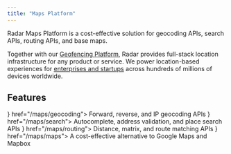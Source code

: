 ```yaml
---
title: "Maps Platform"
---
```


Radar Maps Platform is a cost-effective solution for geocoding APIs, search APIs, routing APIs, and base maps.

Together with our [Geofencing Platform](/geofencing/overview), Radar provides full-stack location infrastructure for any product or service. We power location-based experiences for [enterprises and startups](https://radar.com/customers) across hundreds of millions of devices worldwide.

## Features

<CardGroup cols={2}>
  <Card title="Geocoding APIs" icon={<svg
xmlns="http://www.w3.org/2000/svg"
width={32}
height={32}
viewBox="0 0 36 36"
fill="none"
{...props}
>
<rect width={36} height={36} fill="#00C3D9" rx={18} />
<path fill="#fff" d="M15.5 11.75h5V13h-5z" />
<path
fill="#fff"
fillRule="evenodd"
d="M18.287 9.25c3.315.164 5.963 3.086 5.963 6.665v.285c0 3.94-4.998 9.62-5.521 10.2-.206.23-.524.35-.729.35-.205 0-.523-.12-.729-.35-.513-.58-5.521-6.26-5.521-10.2v-.285c0-3.579 2.637-6.5 5.963-6.665h.574ZM18 18a2.5 2.5 0 1 0 0-5 2.5 2.5 0 0 0 0 5Z"
clipRule="evenodd"
/>
</svg>} href="/maps/geocoding">
    Forward, reverse, and IP geocoding APIs
  </Card>
  <Card title="Search APIs" icon={<svg
xmlns="http://www.w3.org/2000/svg"
width={32}
height={32}
viewBox="0 0 36 36"
fill="none"
{...props}
>
<rect width={36} height={36} fill="#00C3D9" rx={18} />
<path
fill="#fff"
d="m25.226 23.897-2.24-2.24-.675-.676a6.484 6.484 0 0 0 1.312-3.919A6.57 6.57 0 0 0 17.06 10.5a6.57 6.57 0 0 0-6.561 6.563 6.57 6.57 0 0 0 6.561 6.562c1.472 0 2.831-.497 3.919-1.313l1.574 1.575 1.34 1.341a.905.905 0 0 0 .666.272.96.96 0 0 0 .666-.272.934.934 0 0 0 0-1.322v-.01Zm-12.851-6.834c0-2.588 2.1-4.688 4.686-4.688a4.689 4.689 0 0 1 0 9.375 4.689 4.689 0 0 1-4.686-4.688Z"
/>
</svg>} href="/maps/search">
    Autocomplete, address validation, and place search APIs
  </Card>
  <Card title="Routing APIs" icon={<svg
xmlns="http://www.w3.org/2000/svg"
width={32}
height={32}
viewBox="0 0 36 36"
fill="none"
{...props}
>
<rect width={36} height={36} fill="#00C3D9" rx={18} />
<path
fill="#fff"
d="M24.001 10.5c.507 0 .922.421.922.937v9.378a.932.932 0 0 1-.922.937H13.115v2.812a.932.932 0 0 1-.922.936H12a.932.932 0 0 1-.922-.936V11.437c0-.515.415-.937.922-.937h12.002Z"
/>
</svg>} href="/maps/routing">
    Distance, matrix, and route matching APIs
  </Card>
  <Card title="Maps" icon={<svg
xmlns="http://www.w3.org/2000/svg"
width={32}
height={32}
viewBox="0 0 36 36"
fill="none"
{...props}
>
<rect width={36} height={36} fill="#00C3D9" rx={18} />
<path
fill="#fff"
d="m24.188 10.583-4.313 1.69-3.375-1.69c-.188-.094-.469-.094-.75 0l-4.688 1.878c-.374.094-.562.47-.562.845v11.266a.924.924 0 0 0 1.313.845l4.312-1.69 3.375 1.69c.281.093.469.093.75 0l4.688-1.784c.375-.094.562-.47.562-.845v-11.36a.924.924 0 0 0-1.313-.845Zm-7.125 2.347 1.875.94v9.2l-1.875-.94v-9.2Zm-4.688 1.033 2.813-1.127v9.2l-2.813 1.127v-9.2Zm11.25 8.168-2.813 1.032v-9.2l2.813-1.127v9.295Z"
/>
</svg>} href="/maps/maps">
    A cost-effective alternative to Google Maps and Mapbox
  </Card>
</CardGroup>